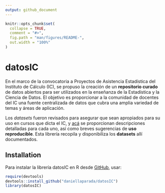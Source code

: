 ```yaml
---
output: github_document 
---
```


<!-- README.md is generated from README.Rmd. Please edit that file -->

```r
knitr::opts_chunk$set(
  collapse = TRUE,
  comment = "#>",
  fig.path = "man/figures/README-",
  out.width = "100%"
)
```

# datosIC

<!-- badges: start -->
<!-- badges: end -->

En el marco de la convocatoria a Proyectos de Asistencia Estadística del Instituto de Cálculo (IC), se propuso la creación de un **repositorio curado** de datos abiertos para ser utilizados en la enseñanza de la Estadística y la Ciencia de Datos. El objetivo es proporcionar a la comunidad de docentes del IC una fuente centralizada de datos que cubra una amplia variedad de temas y áreas de aplicación.

Los *datasets* fueron revisados para asegurar que sean apropiados para su uso en cursos que dicta el IC, y [acá](https://daniellaparada.github.io/IC-datasets-docencia) se proporcionan descripciones detalladas para cada uno, así como breves sugerencias de **uso reproducible**. Esta librería recopila y disponibiliza los **datasets** allí documentados.

## Installation

Para instalar la librería datosIC en R desde [GitHub](https://github.com), usar:

```r
require(devtools)
devtools::install_github("daniellaparada/datosIC")
library(datosIC)
```
